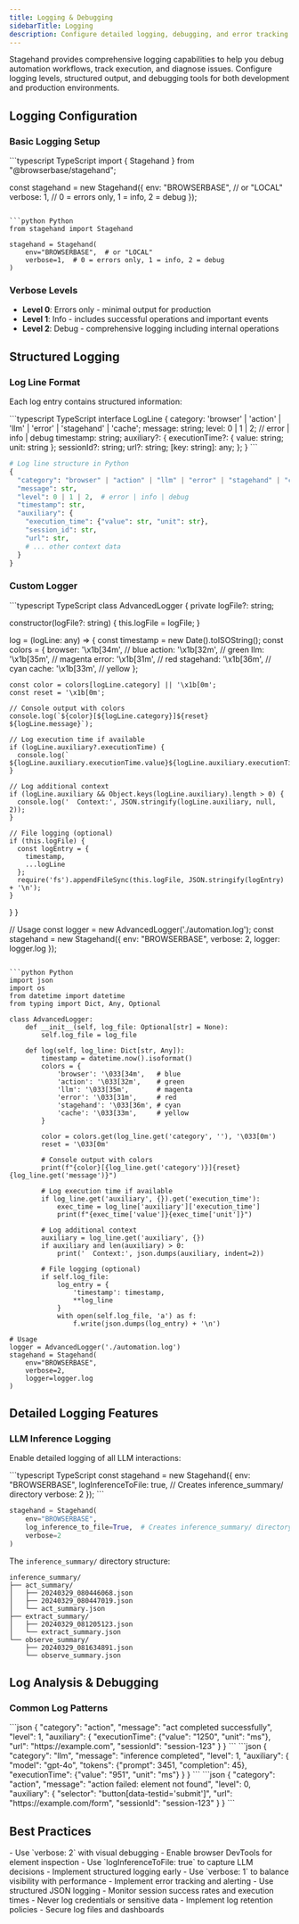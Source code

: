 ```yaml
---
title: Logging & Debugging
sidebarTitle: Logging
description: Configure detailed logging, debugging, and error tracking for your Stagehand automation workflows
---
```


Stagehand provides comprehensive logging capabilities to help you debug automation workflows, track execution, and diagnose issues. Configure logging levels, structured output, and debugging tools for both development and production environments.

## Logging Configuration

### Basic Logging Setup

<CodeGroup>
```typescript TypeScript
import { Stagehand } from "@browserbase/stagehand";

const stagehand = new Stagehand({
  env: "BROWSERBASE", // or "LOCAL"
  verbose: 1, // 0 = errors only, 1 = info, 2 = debug
});
```

```python Python
from stagehand import Stagehand

stagehand = Stagehand(
    env="BROWSERBASE",  # or "LOCAL"
    verbose=1,  # 0 = errors only, 1 = info, 2 = debug
)
```
</CodeGroup>

### Verbose Levels

- **Level 0**: Errors only - minimal output for production
- **Level 1**: Info - includes successful operations and important events
- **Level 2**: Debug - comprehensive logging including internal operations

## Structured Logging

### Log Line Format

Each log entry contains structured information:

<CodeGroup>
```typescript TypeScript
interface LogLine {
  category: 'browser' | 'action' | 'llm' | 'error' | 'stagehand' | 'cache';
  message: string;
  level: 0 | 1 | 2; // error | info | debug
  timestamp: string;
  auxiliary?: {
    executionTime?: { value: string; unit: string };
    sessionId?: string;
    url?: string;
    [key: string]: any;
  };
}
```

```python Python
# Log line structure in Python
{
  "category": "browser" | "action" | "llm" | "error" | "stagehand" | "cache",
  "message": str,
  "level": 0 | 1 | 2,  # error | info | debug
  "timestamp": str,
  "auxiliary": {
    "execution_time": {"value": str, "unit": str},
    "session_id": str,
    "url": str,
    # ... other context data
  }
}
```
</CodeGroup>

### Custom Logger

<CodeGroup>
```typescript TypeScript
class AdvancedLogger {
  private logFile?: string;
  
  constructor(logFile?: string) {
    this.logFile = logFile;
  }
  
  log = (logLine: any) => {
    const timestamp = new Date().toISOString();
    const colors = {
      browser: '\x1b[34m', // blue
      action: '\x1b[32m',  // green
      llm: '\x1b[35m',     // magenta
      error: '\x1b[31m',   // red
      stagehand: '\x1b[36m', // cyan
      cache: '\x1b[33m',   // yellow
    };
    
    const color = colors[logLine.category] || '\x1b[0m';
    const reset = '\x1b[0m';
    
    // Console output with colors
    console.log(`${color}[${logLine.category}]${reset} ${logLine.message}`);
    
    // Log execution time if available
    if (logLine.auxiliary?.executionTime) {
      console.log(` ${logLine.auxiliary.executionTime.value}${logLine.auxiliary.executionTime.unit}`);
    }
    
    // Log additional context
    if (logLine.auxiliary && Object.keys(logLine.auxiliary).length > 0) {
      console.log('  Context:', JSON.stringify(logLine.auxiliary, null, 2));
    }
    
    // File logging (optional)
    if (this.logFile) {
      const logEntry = {
        timestamp,
        ...logLine
      };
      require('fs').appendFileSync(this.logFile, JSON.stringify(logEntry) + '\n');
    }
  }
}

// Usage
const logger = new AdvancedLogger('./automation.log');
const stagehand = new Stagehand({
  env: "BROWSERBASE",
  verbose: 2,
  logger: logger.log
});
```

```python Python
import json
import os
from datetime import datetime
from typing import Dict, Any, Optional

class AdvancedLogger:
    def __init__(self, log_file: Optional[str] = None):
        self.log_file = log_file
    
    def log(self, log_line: Dict[str, Any]):
        timestamp = datetime.now().isoformat()
        colors = {
            'browser': '\033[34m',   # blue
            'action': '\033[32m',    # green
            'llm': '\033[35m',       # magenta
            'error': '\033[31m',     # red
            'stagehand': '\033[36m', # cyan
            'cache': '\033[33m',     # yellow
        }
        
        color = colors.get(log_line.get('category', ''), '\033[0m')
        reset = '\033[0m'
        
        # Console output with colors
        print(f"{color}[{log_line.get('category')}]{reset} {log_line.get('message')}")
        
        # Log execution time if available
        if log_line.get('auxiliary', {}).get('execution_time'):
            exec_time = log_line['auxiliary']['execution_time']
            print(f"{exec_time['value']}{exec_time['unit']}")
        
        # Log additional context
        auxiliary = log_line.get('auxiliary', {})
        if auxiliary and len(auxiliary) > 0:
            print('  Context:', json.dumps(auxiliary, indent=2))
        
        # File logging (optional)
        if self.log_file:
            log_entry = {
                'timestamp': timestamp,
                **log_line
            }
            with open(self.log_file, 'a') as f:
                f.write(json.dumps(log_entry) + '\n')

# Usage
logger = AdvancedLogger('./automation.log')
stagehand = Stagehand(
    env="BROWSERBASE",
    verbose=2,
    logger=logger.log
)
```
</CodeGroup>

## Detailed Logging Features

### LLM Inference Logging

Enable detailed logging of all LLM interactions:

<CodeGroup>
```typescript TypeScript
const stagehand = new Stagehand({
  env: "BROWSERBASE",
  logInferenceToFile: true,  // Creates inference_summary/ directory
  verbose: 2
});
```

```python Python
stagehand = Stagehand(
    env="BROWSERBASE",
    log_inference_to_file=True,  # Creates inference_summary/ directory
    verbose=2
)
```
</CodeGroup>

The `inference_summary/` directory structure:
```
inference_summary/                   
├── act_summary/            
│   ├── 20240329_080446068.json    
│   ├── 20240329_080447019.json   
│   └── act_summary.json          
├── extract_summary/               
│   ├── 20240329_081205123.json    
│   └── extract_summary.json       
└── observe_summary/                
    ├── 20240329_081634891.json    
    └── observe_summary.json       
```

## Log Analysis & Debugging

### Common Log Patterns
<Tabs>
  <Tab title="Successful Action">
    ```json
    {
      "category": "action", 
      "message": "act completed successfully",
      "level": 1,
      "auxiliary": {
        "executionTime": {"value": "1250", "unit": "ms"},
        "url": "https://example.com",
        "sessionId": "session-123"
      }
    }
    ```
  </Tab>
  <Tab title="LLM Inference">
    ```json
    {
      "category": "llm",
      "message": "inference completed", 
      "level": 1,
      "auxiliary": {
        "model": "gpt-4o",
        "tokens": {"prompt": 3451, "completion": 45},
        "executionTime": {"value": "951", "unit": "ms"}
      }
    }
    ```
  </Tab>
  <Tab title="Error Example">
    ```json
    {
      "category": "action",
      "message": "action failed: element not found",
      "level": 0, 
      "auxiliary": {
        "selector": "button[data-testid='submit']",
        "url": "https://example.com/form",
        "sessionId": "session-123"
      }
    }
    ```
  </Tab>
</Tabs>

## Best Practices

<AccordionGroup>
<Accordion title="Development Environment">
- Use `verbose: 2` with visual debugging
- Enable browser DevTools for element inspection
- Use `logInferenceToFile: true` to capture LLM decisions
- Implement structured logging early
</Accordion>

<Accordion title="Production Environment">
- Use `verbose: 1` to balance visibility with performance
- Implement error tracking and alerting
- Use structured JSON logging
- Monitor session success rates and execution times
</Accordion>

<Accordion title="Security & Compliance">
- Never log credentials or sensitive data
- Implement log retention policies
- Secure log files and dashboards
</Accordion>
</AccordionGroup>